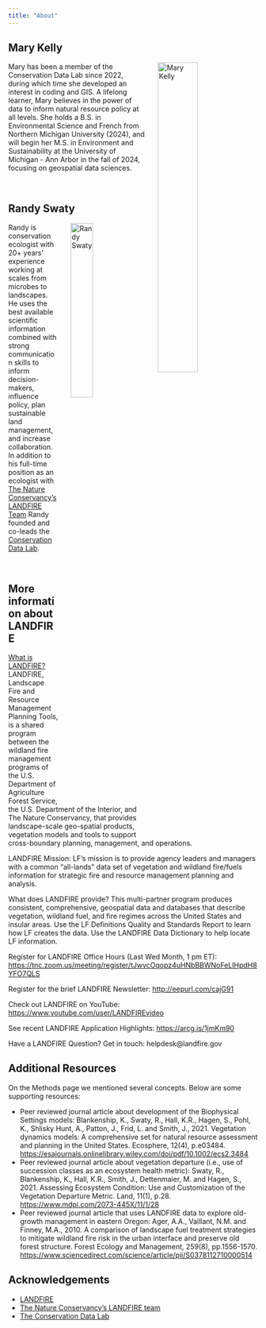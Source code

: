 ```yaml
---
title: "About"
---
```


## Mary Kelly
![Mary Kelly](assets/Mary_HeadshotF23_Horizontal.jpg){style="float:right; margin-left: 5%; fig-align:right; width:40%;" fig-alt="\""} Mary has been a member of the Conservation Data Lab since 2022, during which time she developed an interest in coding and GIS. A lifelong learner, Mary believes in the power of data to inform natural resource policy at all levels. She holds a B.S. in Environmental Science and French from Northern Michigan University (2024), and will begin her M.S. in Environment and Sustainability at the University of Michigan - Ann Arbor in the fall of 2024, focusing on geospatial data sciences.

<br>


## Randy Swaty
![Randy Swaty](assets/Swaty.JPEG){style="float:right; margin-left: 5%; fig-align:right; width:30%;" fig-alt="\""} Randy is conservation ecologist with 20+ years’ experience working at scales from microbes to landscapes.  He uses the best available scientific information combined with strong communication skills to inform decision-makers, influence policy, plan sustainable land management, and increase collaboration.  In addition to his full-time position as an ecologist with [The Nature Conservancy's LANDFIRE Team](https://storymaps.arcgis.com/stories/f37983671094430ebd23035596deccb6){target='blank'} Randy founded and co-leads the [Conservation Data Lab](https://conservationdatalab.org/){target='blank'}. 

<br>



## More information about LANDFIRE

[What is LANDFIRE?](https://pubs.usgs.gov/fs/2022/3034/fs20223034.pdf){target='blank'}  LANDFIRE, Landscape Fire and Resource Management Planning Tools, is a shared program between the wildland fire management programs of the U.S. Department of Agriculture Forest Service, the U.S. Department of the Interior, and The Nature Conservancy, that provides landscape-scale geo-spatial products, vegetation models and tools to support cross-boundary planning, management, and operations.  

 

LANDFIRE Mission: LF's mission is to provide agency leaders and managers with a common "all-lands" data set of vegetation and wildland fire/fuels information for strategic fire and resource management planning and analysis. 

 

What does LANDFIRE provide? This multi-partner program produces consistent, comprehensive, geospatial data and databases that describe vegetation, wildland fuel, and fire regimes across the United States and insular areas. Use the LF Definitions Quality and Standards Report to learn how LF creates the data. Use the LANDFIRE Data Dictionary to help locate LF information. 
 

Register for LANDFIRE Office Hours (Last Wed Month, 1 pm ET): 	[https://tnc.zoom.us/meeting/register/tJwvcOqopz4uHNbBBWNoFeLIHpdH8YFO7QLS](https://tnc.zoom.us/meeting/register/tJwvcOqopz4uHNbBBWNoFeLIHpdH8YFO7QLS){target='blank'} 

Register for the brief LANDFIRE Newsletter: [http://eepurl.com/cajG91](http://eepurl.com/cajG91){target='blank'} 

Check out LANDFIRE on YouTube: [https://www.youtube.com/user/LANDFIREvideo](https://www.youtube.com/user/LANDFIREvideo){target='blank'} 

See recent LANDFIRE Application Highlights: [https://arcg.is/1jmKm90](https://arcg.is/1jmKm90){target='blank'}


Have a LANDFIRE Question? Get in touch: helpdesk@landfire.gov  



## Additional Resources

On the Methods page we mentioned several concepts.  Below are some supporting resources:

* Peer reviewed journal article about development of the Biophysical Settings models: Blankenship, K., Swaty, R., Hall, K.R., Hagen, S., Pohl, K., Shlisky Hunt, A., Patton, J., Frid, L. and Smith, J., 2021. Vegetation dynamics models: A comprehensive set for natural resource assessment and planning in the United States. Ecosphere, 12(4), p.e03484. [https://esajournals.onlinelibrary.wiley.com/doi/pdf/10.1002/ecs2.3484](https://esajournals.onlinelibrary.wiley.com/doi/pdf/10.1002/ecs2.3484){target='blank'}
* Peer reviewed journal article about vegetation departure (i.e., use of succession classes as an ecosystem health metric): Swaty, R., Blankenship, K., Hall, K.R., Smith, J., Dettenmaier, M. and Hagen, S., 2021. Assessing Ecosystem Condition: Use and Customization of the Vegetation Departure Metric. Land, 11(1), p.28. [https://www.mdpi.com/2073-445X/11/1/28](https://www.mdpi.com/2073-445X/11/1/28){target='blank'}
* Peer reviewed journal article that uses LANDFIRE data to explore old-growth management in eastern Oregon: Ager, A.A., Vaillant, N.M. and Finney, M.A., 2010. A comparison of landscape fuel treatment strategies to mitigate wildland fire risk in the urban interface and preserve old forest structure. Forest Ecology and Management, 259(8), pp.1556-1570. [https://www.sciencedirect.com/science/article/pii/S0378112710000514](https://www.sciencedirect.com/science/article/pii/S0378112710000514){target='blank'}

## Acknowledgements

- [LANDFIRE](https://landfire.gov/){target='blank'}
- [The Nature Conservancy's LANDFIRE team](https://storymaps.arcgis.com/stories/f37983671094430ebd23035596deccb6){target='blank'}
- [The Conservation Data Lab](https://conservationdatalab.org/)
